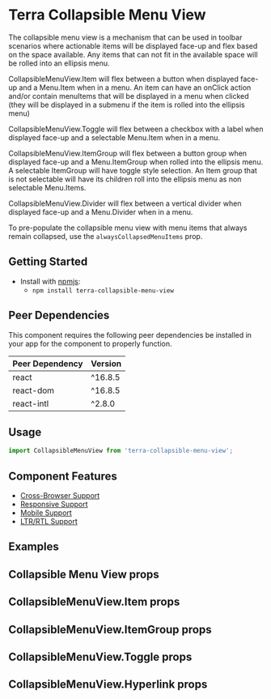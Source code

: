 


<Badge />

# Terra Collapsible Menu View

The collapsible menu view is a mechanism that can be used in toolbar scenarios where actionable items will be displayed face-up and flex based on the space available. Any items that can not fit in the available space will be rolled into an ellipsis menu.

CollapsibleMenuView.Item will flex between a button when displayed face-up and a Menu.Item when in a menu. An item can have an onClick action and/or contain menuItems that will be displayed in a menu when clicked (they will be displayed in a submenu if the item is rolled into the ellipsis menu)

CollapsibleMenuView.Toggle will flex between a checkbox with a label when displayed face-up and a selectable Menu.Item when in a menu.

CollapsibleMenuView.ItemGroup will flex between a button group when displayed face-up and a Menu.ItemGroup when rolled into the ellipsis menu. A selectable ItemGroup will have toggle style selection. An Item group that is not selectable will have its children roll into the ellipsis menu as non selectable Menu.Items.

CollapsibleMenuView.Divider will flex between a vertical divider when displayed face-up and a Menu.Divider when in a menu.

To pre-populate the collapsible menu view with menu items that always remain collapsed, use the `alwaysCollapsedMenuItems` prop.

## Getting Started

- Install with [npmjs](https://www.npmjs.com):
  - `npm install terra-collapsible-menu-view`

<!-- AUTO-GENERATED-CONTENT:START Peer Dependencies -->
## Peer Dependencies

This component requires the following peer dependencies be installed in your app for the component to properly function.

| Peer Dependency | Version |
|-|-|
| react | ^16.8.5 |
| react-dom | ^16.8.5 |
| react-intl | ^2.8.0 |

<!-- AUTO-GENERATED-CONTENT:END -->

## Usage

```jsx
import CollapsibleMenuView from 'terra-collapsible-menu-view';
```

## Component Features

 * [Cross-Browser Support](https://engineering.cerner.com/terra-ui/about/terra-ui/component-standards#cross-browser-support)
 * [Responsive Support](https://engineering.cerner.com/terra-ui/about/terra-ui/component-standards#responsive-support)
 * [Mobile Support](https://engineering.cerner.com/terra-ui/about/terra-ui/component-standards#mobile-support)
 * [LTR/RTL Support](https://engineering.cerner.com/terra-ui/about/terra-ui/component-standards#ltr--rtl)

## Examples
<BasicView title='CollapsibleMenuView Example' />

<AlwaysCollapsedMenuItemsDemo title='Always collapsed menu items' />

<CollapsibleMenuViewStartAligned title='CollapsibleMenuView start alignment' />

## Collapsible Menu View props
<CollapsibleMenuViewProps />

## CollapsibleMenuView.Item props
<CollapsibleMenuViewItemProps />

## CollapsibleMenuView.ItemGroup props
<CollapsibleMenuViewItemGroupProps />

## CollapsibleMenuView.Toggle props
<CollapsibleMenuViewToggleProps />

## CollapsibleMenuView.Hyperlink props
<CollapsibleMenuViewHyperlinkProps />
